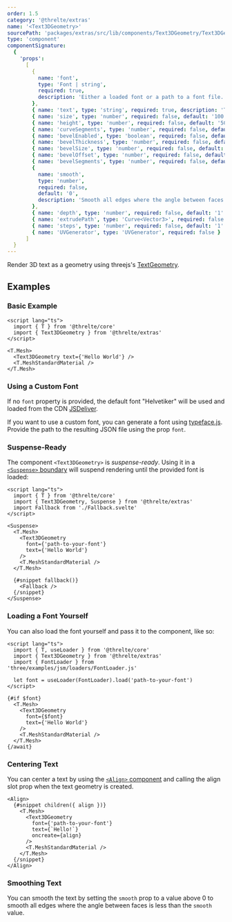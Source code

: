 ```yaml
---
order: 1.5
category: '@threlte/extras'
name: '<Text3DGeometry>'
sourcePath: 'packages/extras/src/lib/components/Text3DGeometry/Text3DGeometry.svelte'
type: 'component'
componentSignature:
  {
    'props':
      [
        {
          name: 'font',
          type: 'Font | string',
          required: true,
          description: 'Either a loaded font or a path to a font file.'
        },
        { name: 'text', type: 'string', required: true, description: 'The text to display.' },
        { name: 'size', type: 'number', required: false, default: '100' },
        { name: 'height', type: 'number', required: false, default: '50' },
        { name: 'curveSegments', type: 'number', required: false, default: '12' },
        { name: 'bevelEnabled', type: 'boolean', required: false, default: 'false' },
        { name: 'bevelThickness', type: 'number', required: false, default: '10' },
        { name: 'bevelSize', type: 'number', required: false, default: '8' },
        { name: 'bevelOffset', type: 'number', required: false, default: '0' },
        { name: 'bevelSegments', type: 'number', required: false, default: '3' },
        {
          name: 'smooth',
          type: 'number',
          required: false,
          default: '0',
          description: 'Smooth all edges where the angle between faces is less than value'
        },
        { name: 'depth', type: 'number', required: false, default: '1' },
        { name: 'extrudePath', type: 'Curve<Vector3>', required: false },
        { name: 'steps', type: 'number', required: false, default: '1' },
        { name: 'UVGenerator', type: 'UVGenerator', required: false }
      ]
  }
---
```


Render 3D text as a geometry using threejs's [TextGeometry](https://threejs.org/docs/index.html#examples/en/geometries/TextGeometry).

<Example path="extras/text-3d-geometry" />

## Examples

### Basic Example

```svelte title="Scene.svelte"
<script lang="ts">
  import { T } from '@threlte/core'
  import { Text3DGeometry } from '@threlte/extras'
</script>

<T.Mesh>
  <Text3DGeometry text={'Hello World'} />
  <T.MeshStandardMaterial />
</T.Mesh>
```

### Using a Custom Font

If no `font` property is provided, the default font "Helvetiker" will be used
and loaded from the CDN
[JSDeliver](https://cdn.jsdelivr.net/npm/three/examples/fonts/helvetiker_regular.typeface.json).

If you want to use a custom font, you can generate a font using
[typeface.js](https://gero3.github.io/facetype.js/). Provide the path to the
resulting JSON file using the prop `font`.

### Suspense-Ready

The component `<Text3DGeometry>` is _suspense-ready_. Using it in a
[`<Suspense>` boundary](/docs/reference/extras/suspense) will suspend
rendering until the provided font is loaded:

```svelte title="Scene.svelte"
<script lang="ts">
  import { T } from '@threlte/core'
  import { Text3DGeometry, Suspense } from '@threlte/extras'
  import Fallback from './Fallback.svelte'
</script>

<Suspense>
  <T.Mesh>
    <Text3DGeometry
      font={'path-to-your-font'}
      text={'Hello World'}
    />
    <T.MeshStandardMaterial />
  </T.Mesh>

  {#snippet fallback()}
    <Fallback />
  {/snippet}
</Suspense>
```

### Loading a Font Yourself

You can also load the font yourself and pass it to the component, like so:

```svelte title="Scene.svelte"
<script lang="ts">
  import { T, useLoader } from '@threlte/core'
  import { Text3DGeometry } from '@threlte/extras'
  import { FontLoader } from 'three/examples/jsm/loaders/FontLoader.js'

  let font = useLoader(FontLoader).load('path-to-your-font')
</script>

{#if $font}
  <T.Mesh>
    <Text3DGeometry
      font={$font}
      text={'Hello World'}
    />
    <T.MeshStandardMaterial />
  </T.Mesh>
{/await}
```

### Centering Text

You can center a text by using the [`<Align>` component](/docs/reference/extras/align) and calling the align slot prop when the text geometry is created.

```svelte title="Scene.svelte"
<Align>
  {#snippet children({ align })}
    <T.Mesh>
      <Text3DGeometry
        font={'path-to-your-font'}
        text={`Hello!`}
        oncreate={align}
      />
      <T.MeshStandardMaterial />
    </T.Mesh>
  {/snippet}
</Align>
```

### Smoothing Text

You can smooth the text by setting the `smooth` prop to a value above 0 to smooth all edges where the angle between faces is less than the `smooth` value.
